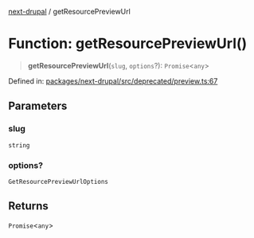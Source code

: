 [next-drupal](../globals.mdx) / getResourcePreviewUrl

# Function: getResourcePreviewUrl()

> **getResourcePreviewUrl**(`slug`, `options`?): `Promise`\<`any`\>

Defined in: [packages/next-drupal/src/deprecated/preview.ts:67](https://github.com/chapter-three/next-drupal/blob/99d53e7de9f279983acefda33ce5bc4643bafb3c/packages/next-drupal/src/deprecated/preview.ts#L67)

## Parameters

### slug

`string`

### options?

`GetResourcePreviewUrlOptions`

## Returns

`Promise`\<`any`\>
